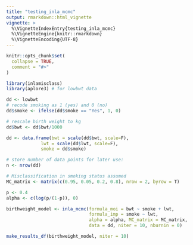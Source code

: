 ```yaml
---
title: "testing_inla_mcmc"
output: rmarkdown::html_vignette
vignette: >
  %\VignetteIndexEntry{testing_inla_mcmc}
  %\VignetteEngine{knitr::rmarkdown}
  %\VignetteEncoding{UTF-8}
---
```


```r
knitr::opts_chunk$set(
  collapse = TRUE,
  comment = "#>"
)
```

```r
library(inlamisclass)
library(aplore3) # for lowbwt data
```


```r
dd <- lowbwt
# recode smoking as 1 (yes) and 0 (no)
dd$smoke <- ifelse(dd$smoke == "Yes", 1, 0)

# rescale birth weight to kg
dd$bwt <- dd$bwt/1000

dd <- data.frame(bwt = scale(dd$bwt, scale=F),
             lwt = scale(dd$lwt, scale=F),
             smoke = dd$smoke)

# store number of data points for later use:
n <- nrow(dd)

# Misclassification in smoking status assumed
MC_matrix <- matrix(c(0.95, 0.05, 0.2, 0.8), nrow = 2, byrow = T)

p <- 0.4
alpha <- c(log(p/(1-p)), 0)

birthweight_model <- inla_mcmc(formula_moi = bwt ~ smoke + lwt,
                               formula_imp = smoke ~ lwt,
                               alpha = alpha, MC_matrix = MC_matrix,
                               data = dd, niter = 10, nburnin = 0)

make_results_df(birthweight_model, niter = 10)
```

